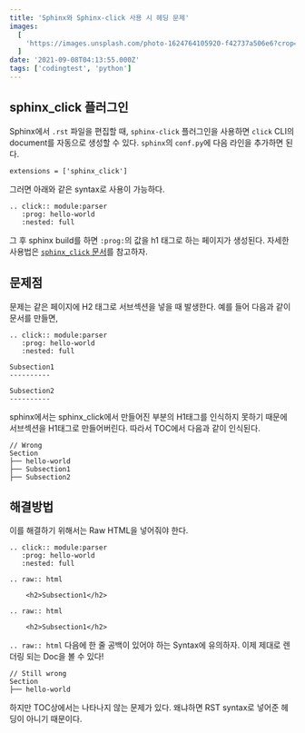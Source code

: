 ```yaml
---
title: 'Sphinx와 Sphinx-click 사용 시 헤딩 문제'
images:
  [
    'https://images.unsplash.com/photo-1624764105920-f42737a506e6?crop=entropy&cs=tinysrgb&fit=max&fm=jpg&ixid=MnwxMTc3M3wwfDF8c2VhcmNofDN8fGRvY3xlbnwwfHx8fDE2MzEwNzQ0NTM&ixlib=rb-1.2.1&q=80&w=2000',
  ]
date: '2021-09-08T04:13:55.000Z'
tags: ['codingtest', 'python']
---
```


<TOCInline toc={props.toc} asDisclosure />

## sphinx_click 플러그인

Sphinx에서 `.rst` 파일을 편집할 때, `sphinx-click` 플러그인을 사용하면 `click` CLI의 document를 자동으로 생성할 수 있다. `sphinx`의 `conf.py`에 다음 라인을 추가하면 된다.

```
extensions = ['sphinx_click']

```

그러면 아래와 같은 syntax로 사용이 가능하다.

```
.. click:: module:parser
   :prog: hello-world
   :nested: full

```

그 후 sphinx build를 하면 `:prog:`의 값을 h1 태그로 하는 페이지가 생성된다. 자세한 사용법은 [`sphinx_click` 문서](https://sphinx-click.readthedocs.io/en/latest/usage/)를 참고하자.

## 문제점

문제는 같은 페이지에 H2 태그로 서브섹션을 넣을 때 발생한다. 예를 들어 다음과 같이 문서를 만들면,

```
.. click:: module:parser
   :prog: hello-world
   :nested: full

Subsection1
----------

Subsection2
----------

```

sphinx에서는 sphinx_click에서 만들어진 부분의 H1태그를 인식하지 못하기 때문에 서브섹션을 H1태그로 만들어버린다. 따라서 TOC에서 다음과 같이 인식된다.

```
// Wrong
Section
├── hello-world
├── Subsection1
├── Subsection2

```

## 해결방법

이를 해결하기 위해서는 Raw HTML을 넣어줘야 한다.

```
.. click:: module:parser
   :prog: hello-world
   :nested: full

.. raw:: html

    <h2>Subsection1</h2>

.. raw:: html

    <h2>Subsection1</h2>

```

`.. raw:: html` 다음에 한 줄 공백이 있어야 하는 Syntax에 유의하자. 이제 제대로 렌더링 되는 Doc을 볼 수 있다!

```
// Still wrong
Section
├── hello-world

```

하지만 TOC상에서는 나타나지 않는 문제가 있다. 왜냐하면 RST syntax로 넣어준 헤딩이 아니기 때문이다.
